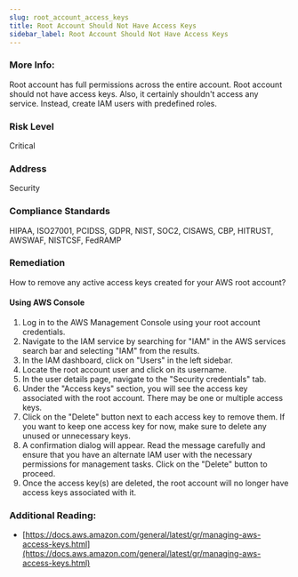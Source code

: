```yaml
---
slug: root_account_access_keys
title: Root Account Should Not Have Access Keys
sidebar_label: Root Account Should Not Have Access Keys
---
```


### More Info:

Root account has full permissions across the entire account. Root account should not have access keys. Also, it certainly shouldn't access any service. Instead, create IAM users with predefined roles.

### Risk Level

Critical

### Address

Security

### Compliance Standards

HIPAA, ISO27001, PCIDSS, GDPR, NIST, SOC2, CISAWS, CBP, HITRUST, AWSWAF, NISTCSF, FedRAMP

### Remediation

How to remove any active access keys created for your AWS root account?

#### Using AWS Console

1. Log in to the AWS Management Console using your root account credentials.
2. Navigate to the IAM service by searching for "IAM" in the AWS services search bar and selecting "IAM" from the results.
3. In the IAM dashboard, click on "Users" in the left sidebar.
4. Locate the root account user and click on its username.
5. In the user details page, navigate to the "Security credentials" tab.
6. Under the "Access keys" section, you will see the access key associated with the root account. There may be one or multiple access keys.
7. Click on the "Delete" button next to each access key to remove them. If you want to keep one access key for now, make sure to delete any unused or unnecessary keys.
8. A confirmation dialog will appear. Read the message carefully and ensure that you have an alternate IAM user with the necessary permissions for management tasks. Click on the "Delete" button to proceed.
9. Once the access key(s) are deleted, the root account will no longer have access keys associated with it.

### Additional Reading:

- [https://docs.aws.amazon.com/general/latest/gr/managing-aws-access-keys.html](https://docs.aws.amazon.com/general/latest/gr/managing-aws-access-keys.html) 

